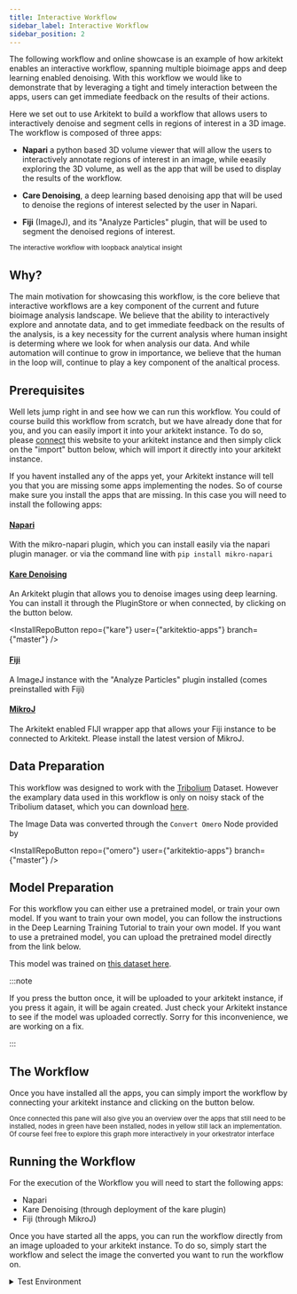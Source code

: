 ```yaml
---
title: Interactive Workflow
sidebar_label: Interactive Workflow
sidebar_position: 2
---
```



The following workflow and online showcase is an example of how arkitekt enables an interactive workflow, spanning multiple bioimage apps and deep learning enabled
denoising. With this workflow we would like to demonstrate that by leveraging a tight and timely interaction between the apps, users can get immediate
feedback on the results of their actions.

Here we set out to use Arkitekt to build a workflow that allows users to interactively denoise and segment cells in regions of interest in a 3D image.
The workflow is composed of three apps:

- **Napari** a python based 3D volume viewer that will allow the users to interactively annotate regions of interest in an image, while eeasily exploring
  the 3D volume, as well as the app that will be used to display the results of the workflow.

- **Care Denoising**, a deep learning based denoising app that will be used to denoise the regions of interest selected by the user in Napari.

- **Fiji** (ImageJ), and its "Analyze Particles" plugin, that will be used to segment the denoised regions of interest.

<div className="mt-2 p-6">
<Image img={interactive} />

<div className="text-gray-400 mb-2">
<small>The interactive workflow with loopback analytical insight </small>
</div>
</div>

## Why?

The main motivation for showcasing this workflow, is the core believe that interactive workflows are a key component of the current and future bioimage analysis
landscape. We believe that the ability to interactively explore and annotate data, and to get immediate feedback on the results of the analysis, is a key necessity
for the current analysis where human insight is determing where we look for when analysis our data. And while automation will continue to grow in importance,
we believe that the human in the loop will, continue to play a key component of the analtical process.

## Prerequisites

Well lets jump right in and see how we can run this workflow. You could of course build this workflow from scratch, but we have already done that for you, and
you can easily import it into your arkitekt instance. To do so, please [connect](/docs/apps/) this website to your arkitekt instance and then simply click on the "import" button below,
which will import it directly into your arkitekt instance.

If you havent installed any of the apps yet, your Arkitekt instance will tell you that you are missing some apps implementing the nodes. So of course make sure you
install the apps that are missing. In this case you will need to install the following apps:

#### [Napari](https://napari.org/stable/)

With the mikro-napari plugin, which you can install easily via the napari plugin manager.
or via the command line with `pip install mikro-napari`

#### [Kare Denoising](https://github.com/arkitektio-apps/kare)

An Arkitekt plugin that allows you to denoise images using deep learning. You can install it through the PluginStore or when connected, by clicking on the button below.

<InstallRepoButton repo={"kare"} user={"arkitektio-apps"} branch={"master"} />

#### [Fiji](https://imagej.net/Fiji)

A ImageJ instance with the "Analyze Particles" plugin installed (comes preinstalled with Fiji)

#### [MikroJ](https://github.com/arkitektio-apps/mikroj)

The Arkitekt enabled FIJI wrapper app that allows your Fiji instance to be connected to Arkitekt. Please install
the latest version of MikroJ.

## Data Preparation

This workflow was designed to work with the [Tribolium](https://publications.mpi-cbg.de/publications-sites/7207/) Dataset. However the examplary data used in this
workflow is only on noisy stack of the Tribolium dataset, which you can download [here](/demos/noisy_stack.tif).

The Image Data was converted through the `Convert Omero` Node provided by

<InstallRepoButton repo={"omero"} user={"arkitektio-apps"} branch={"master"} />

## Model Preparation

For this workflow you can either use a pretrained model, or train your own model. If you want to train your own model, you can follow the instructions in the
Deep Learning Training Tutorial to train your own model. If you want to use a pretrained model, you can upload the pretrained model directly from the link below.

<UploadModelButton url={model} name="Tribolium Model" kind="TENSORFLOW" />

This model was trained on [this dataset here](/demos/training.zip).

:::note

If you press the button once, it will be uploaded to your arkitekt instance, if you press it again, it will be again created. Just
check your Arkitekt instance to see if the model was uploaded correctly. Sorry for this inconvenience, we are working on a fix.

:::

## The Workflow

Once you have installed all the apps, you can simply import the workflow by connecting your arkitekt instance and clicking on the button below.

<DisplayWorkflow flow={interactiveAnalysisFlow} />

<div className="text-gray-400 mb-2">
  <small>
    Once connected this pane will also give you an overview over the apps that
    still need to be installed, nodes in green have been installed, nodes in
    yellow still lack an implementation. Of course feel free to explore this
    graph more interactively in your orkestrator interface
  </small>
</div>

## Running the Workflow

For the execution of the Workflow you will need to start the following apps:

- Napari
- Kare Denoising (through deployment of the kare plugin)
- Fiji (through MikroJ)

Once you have started all the apps, you can run the workflow directly from an image uploaded to your arkitekt instance. To do so, simply
start the workflow and select the image the converted you want to run the workflow on.

<details>
  <summary>Test Environment</summary>
  <div>
    This workflow was tested on the following environments:
    <br/>

    Analysis Computer
        - Intel Core i9-8700K CPU @ 3.70GHz
        - Ubuntu 22.04
        - Arkitekt Paper Channel
        - Segmentor Plugin 0.3.1
        - Stdlib Plugin 0.3.6

    Analysis Computer
        - Intel Core i9-8700K CPU @ 3.70GHz
        - Windows 10
        - Arkitekt Paper Channel
        - Segmentor Plugin 0.3.1
        - Stdlib Plugin 0.3.6

  </div>
</details>
